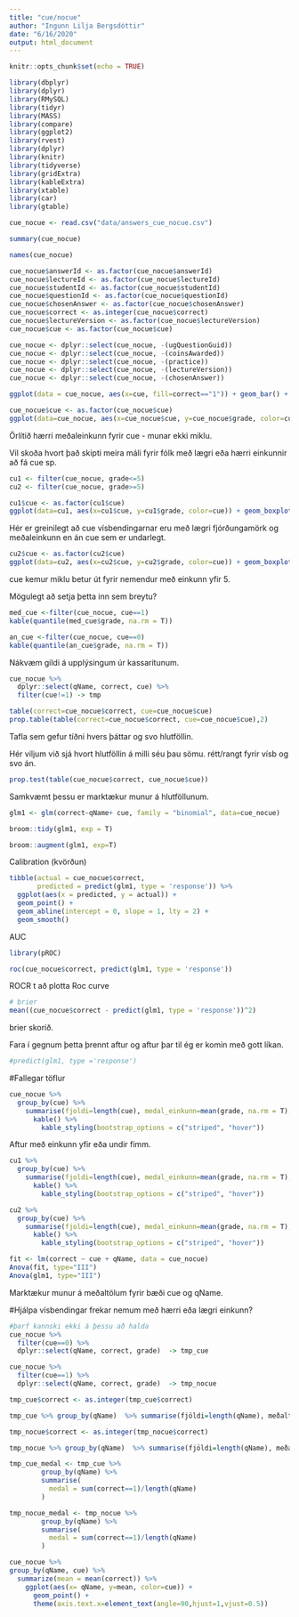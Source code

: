```yaml
---
title: "cue/nocue"
author: "Ingunn Lilja Bergsdóttir"
date: "6/16/2020"
output: html_document
---
```


```r
knitr::opts_chunk$set(echo = TRUE)
```

```r
library(dbplyr)
library(dplyr)
library(RMySQL)
library(tidyr)
library(MASS)
library(compare)
library(ggplot2)
library(rvest)
library(dplyr)
library(knitr)
library(tidyverse)
library(gridExtra)
library(kableExtra)
library(xtable)
library(car)
library(gtable)
```

```r
cue_nocue <- read.csv("data/answers_cue_nocue.csv")
```

```r
summary(cue_nocue)
```

```r
names(cue_nocue)
```

```r
cue_nocue$answerId <- as.factor(cue_nocue$answerId)
cue_nocue$lectureId <- as.factor(cue_nocue$lectureId)
cue_nocue$studentId <- as.factor(cue_nocue$studentId)
cue_nocue$questionId <- as.factor(cue_nocue$questionId)
cue_nocue$chosenAnswer <- as.factor(cue_nocue$chosenAnswer)
cue_nocue$correct <- as.integer(cue_nocue$correct)
cue_nocue$lectureVersion <- as.factor(cue_nocue$lectureVersion)
cue_nocue$cue <- as.factor(cue_nocue$cue)
```

```r
cue_nocue <- dplyr::select(cue_nocue, -(ugQuestionGuid))
cue_nocue <- dplyr::select(cue_nocue, -(coinsAwarded))
cue_nocue <- dplyr::select(cue_nocue, -(practice))
cue_nocue <- dplyr::select(cue_nocue, -(lectureVersion))
cue_nocue <- dplyr::select(cue_nocue, -(chosenAnswer))
```

```r
ggplot(data = cue_nocue, aes(x=cue, fill=correct=="1")) + geom_bar() + labs(y="Fjöldi", x="cue", fill="Rétt/Rangt")
```


```r
cue_nocue$cue <- as.factor(cue_nocue$cue)
ggplot(data=cue_nocue, aes(x=cue_nocue$cue, y=cue_nocue$grade, color=cue)) + geom_boxplot(outlier.colour = "blue", outlier.shape = 1) + xlab("cue") + ylab("Einkunn") + ggtitle("Einkunn með/án vísbendinga")
```

Örlítið hærri meðaleinkunn fyrir cue - munar ekki miklu.

Vil skoða hvort það skipti meira máli fyrir fólk með lægri eða hærri einkunnir að fá cue sp.

```r
cu1 <- filter(cue_nocue, grade<=5)
cu2 <- filter(cue_nocue, grade>=5)
```


```r
cu1$cue <- as.factor(cu1$cue)
ggplot(data=cu1, aes(x=cu1$cue, y=cu1$grade, color=cue)) + geom_boxplot(outlier.colour = "blue", outlier.shape = 1) + xlab("cue") + ylab("Einkunn cue1") + ggtitle("Einkunn með/án vísbendinga nemendur undir 5")
```
Hér er greinilegt að cue vísbendingarnar eru með lægri fjórðungamörk og meðaleinkunn en án cue sem er undarlegt.


```r
cu2$cue <- as.factor(cu2$cue)
ggplot(data=cu2, aes(x=cu2$cue, y=cu2$grade, color=cue)) + geom_boxplot(outlier.colour = "blue", outlier.shape = 1) + xlab("cue") + ylab("Einkunn cu2") + ggtitle("Einkunn með/án vísbendinga, nemendur yfir 5")
```
cue kemur miklu betur út fyrir nemendur með einkunn yfir 5.

Mögulegt að setja þetta inn sem breytu?

```r
med_cue <-filter(cue_nocue, cue==1)
kable(quantile(med_cue$grade, na.rm = T))
```

```r
an_cue <-filter(cue_nocue, cue==0)
kable(quantile(an_cue$grade, na.rm = T))
```
Nákvæm gildi á upplýsingum úr kassaritunum.

```r
cue_nocue %>%
  dplyr::select(qName, correct, cue) %>%
  filter(cue!=1) -> tmp
```

```r
table(correct=cue_nocue$correct, cue=cue_nocue$cue)
prop.table(table(correct=cue_nocue$correct, cue=cue_nocue$cue),2)
```
Tafla sem gefur tíðni hvers þáttar og svo hlutföllin.

Hér viljum við sjá hvort hlutföllin á milli séu þau sömu. rétt/rangt fyrir vísb og svo án.
```r
prop.test(table(cue_nocue$correct, cue_nocue$cue))
```
Samkvæmt þessu er marktækur munur á hlutföllunum.

```r
glm1 <- glm(correct~qName+ cue, family = "binomial", data=cue_nocue)
```

```r
broom::tidy(glm1, exp = T)
```

```r
broom::augment(glm1, exp=T)
```

Calibration (kvörðun)

```r
tibble(actual = cue_nocue$correct,
       predicted = predict(glm1, type = 'response')) %>%
  ggplot(aes(x = predicted, y = actual)) +
  geom_point() +
  geom_abline(intercept = 0, slope = 1, lty = 2) +
  geom_smooth()
```


AUC

```r
library(pROC)
```

```r
roc(cue_nocue$correct, predict(glm1, type = 'response'))
```

ROCR t að plotta Roc curve

```r
# brier
mean((cue_nocue$correct - predict(glm1, type = 'response'))^2)
```
brier skorið.

Fara í gegnum þetta þrennt aftur og aftur þar til ég er komin með gott líkan.

```r
#predict(glm1, type ='response')
```

#Fallegar töflur

```r
cue_nocue %>%
  group_by(cue) %>%
    summarise(fjoldi=length(cue), medal_einkunn=mean(grade, na.rm = T), midgildi=median(grade, na.rm = T) ) %>%
      kable() %>%
        kable_styling(bootstrap_options = c("striped", "hover"))
```

Aftur með einkunn yfir eða undir fimm.

```r
cu1 %>%
  group_by(cue) %>%
    summarise(fjoldi=length(cue), medal_einkunn=mean(grade, na.rm = T), midgildi=median(grade, na.rm = T) ) %>%
      kable() %>%
        kable_styling(bootstrap_options = c("striped", "hover"))
```

```r
cu2 %>%
  group_by(cue) %>%
    summarise(fjoldi=length(cue), medal_einkunn=mean(grade, na.rm = T), midgildi=median(grade, na.rm = T) ) %>%
      kable() %>%
        kable_styling(bootstrap_options = c("striped", "hover"))
```


```r
fit <- lm(correct ~ cue + qName, data = cue_nocue)
Anova(fit, type="III")
Anova(glm1, type="III")
```

Marktækur munur á meðaltölum fyrir bæði cue og qName.

#Hjálpa vísbendingar frekar nemum með hærri eða lægri einkunn?

```r
#þarf kannski ekki á þessu að halda
cue_nocue %>%
  filter(cue==0) %>%
  dplyr::select(qName, correct, grade)  -> tmp_cue

cue_nocue %>%
  filter(cue==1) %>%
  dplyr::select(qName, correct, grade)  -> tmp_nocue
```


```r
tmp_cue$correct <- as.integer(tmp_cue$correct)

tmp_cue %>% group_by(qName)  %>% summarise(fjöldi=length(qName), meðaltal_réttra_svara=sum(correct==1)/length(qName) ) %>% kable() %>% kable_styling(bootstrap_options = c("striped", "hover"))
```



```r
tmp_nocue$correct <- as.integer(tmp_nocue$correct)

tmp_nocue %>% group_by(qName)  %>% summarise(fjöldi=length(qName), meðaltal_réttra_svara=sum(correct==1)/length(qName) ) %>% kable() %>% kable_styling(bootstrap_options = c("striped", "hover"))
```

```r
tmp_cue_medal <- tmp_cue %>% 
        group_by(qName) %>% 
        summarise(
          medal = sum(correct==1)/length(qName)
        )

tmp_nocue_medal <- tmp_nocue %>% 
        group_by(qName) %>% 
        summarise(
          medal = sum(correct==1)/length(qName)
        )           
```

```r
cue_nocue %>%
group_by(qName, cue) %>%
  summarize(mean = mean(correct)) %>%
    ggplot(aes(x= qName, y=mean, color=cue)) +
      geom_point() +
      theme(axis.text.x=element_text(angle=90,hjust=1,vjust=0.5))
```




